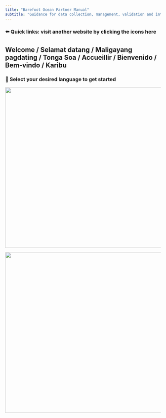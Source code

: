 ```yaml
---
title: "Barefoot Ocean Partner Manual"
subtitle: "Guidance for data collection, management, validation and interpretation"
---
```


### ⬅️ Quick links: visit another website by clicking the icons here

## Welcome / Selamat datang / Maligayang pagdating / Tonga Soa / Accueillir / Bienvenido / Bem-vindo / Karibu

### 🐠 Select your desired language to get started

::: {layout-ncol="2"}
![](images/GWS-09888.jpg){width="520"}

![](images/MOZ_GWS-25.jpg){width="520"}
:::
